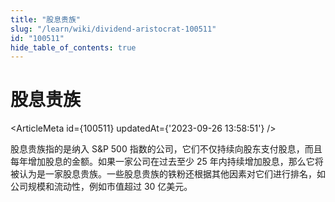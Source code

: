 ```yaml
---
title: "股息贵族"
slug: "/learn/wiki/dividend-aristocrat-100511"
id: "100511"
hide_table_of_contents: true
---
```



# 股息贵族

<ArticleMeta id={100511} updatedAt={'2023-09-26 13:58:51'} />
<div className='border-solid border-b border-t-0 my-4 border-[var(--ifm-color-gray-300)]' />

股息贵族指的是纳入 S&P 500 指数的公司，它们不仅持续向股东支付股息，而且每年增加股息的金额。如果一家公司在过去至少 25 年内持续增加股息，那么它将被认为是一家股息贵族。一些股息贵族的铁粉还根据其他因素对它们进行排名，如公司规模和流动性，例如市值超过 30 亿美元。
